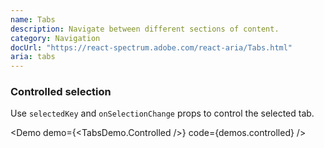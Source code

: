 ```yaml
---
name: Tabs
description: Navigate between different sections of content.
category: Navigation
docUrl: "https://react-spectrum.adobe.com/react-aria/Tabs.html"
aria: tabs
---
```


### Controlled selection

Use `selectedKey` and `onSelectionChange` props to control the selected tab.

<Demo demo={<TabsDemo.Controlled />} code={demos.controlled} />

